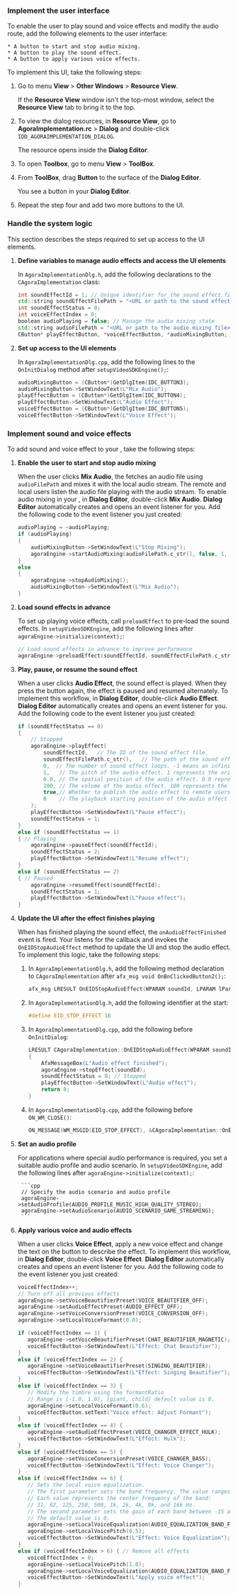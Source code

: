 <PlatformWrapper platform="windows">

### Implement the user interface

To enable the user to play sound and voice effects and modify the audio route, add the following elements to the user interface:

    * A button to start and stop audio mixing.
    * A button to play the sound effect.
    * A button to apply various voice effects.
    
To implement this UI, take the following steps:

1. Go to menu **View** > **Other Windows** > **Resource View**.

    If the **Resource View** window isn't the top-most window, select the **Resource View** tab to bring it to the top.

2. To view the dialog resources, in **Resource View**, go to **AgoraImplementation.rc** > **Dialog** and double-click `IDD_AGORAIMPLEMENTATION_DIALOG`.

    The resource opens inside the **Dialog Editor**. 

3. To open **Toolbox**, go to menu **View** > **ToolBox**.

4. From **ToolBox**, drag **Button** to the surface of the **Dialog Editor**.

    You see a button in your **Dialog Editor**.

6. Repeat the step four and add two more buttons to the UI.

### Handle the system logic

This section describes the steps required to set up access to the UI elements.

1. **Define variables to manage audio effects and access the UI elements**

    In `AgoraImplementationDlg.h`, add the following declarations to the `CAgoraImplementation` class:

    ```cpp
	int soundEffectId = 1; // Unique identifier for the sound effect file
	std::string soundEffectFilePath = "<URL or path to the sound effect>"; // like "https://www.soundjay.com/human/applause-01.mp3"
	int soundEffectStatus = 0;
	int voiceEffectIndex = 0;
	boolean audioPlaying = false; // Manage the audio mixing state
	std::string audioFilePath = "<URL or path to the audio mixing file>"; // like  "https://www.kozco.com/tech/organfinale.mp3"
	CButton* playEffectButton, *voiceEffectButton, *audioMixingButton;
	```

1. **Set up access to the UI elements**

    In `AgoraImplementationDlg.cpp`, add the following lines to the `OnInitDialog` method after `setupVideoSDKEngine();`:

    ```cpp
    audioMixingButton = (CButton*)GetDlgItem(IDC_BUTTON3);
    audioMixingButton->SetWindowText(L"Mix Audio");
	playEffectButton = (CButton*)GetDlgItem(IDC_BUTTON4);
    playEffectButton->SetWindowText(L"Audio Effect");
	voiceEffectButton = (CButton*)GetDlgItem(IDC_BUTTON5);
    voiceEffectButton->SetWindowText(L"Voice Effect");
    ```
    
### Implement sound and voice effects

To add sound and voice effect to your <Vpl k="CLIENT" />, take the following steps:

1. **Enable the user to start and stop audio mixing**
        
    When the user clicks **Mix Audio**, the <Vg k = "VSDK"/> fetches an audio file using `audioFilePath` and mixes it with the local audio stream. The remote and local users listen the audio file playing with the audio stream. To enable audio mixing in your <Vpl k = "CLIENT"/>, in **Dialog Editor**, double-click **Mix Audio**. **Dialog Editor** automatically creates and opens an event listener for you. Add the following code to the event listener you just created:
      
    ```cpp
    audioPlaying = ~audioPlaying;
	if (audioPlaying) 
    {
		audioMixingButton->SetWindowText(L"Stop Mixing");
		agoraEngine->startAudioMixing(audioFilePath.c_str(), false, 1, 0);
	}
	else
	{
		agoraEngine->stopAudioMixing();
		audioMixingButton->SetWindowText(L"Mix Audio");
	}
    ```

1. **Load sound effects in advance**

    To set up playing voice effects, call `preloadEffect` to pre-load the sound effects. In `setupVideoSDKEngine`, add the following lines after `agoraEngine->initialize(context);`:

    ```cpp
    // Load sound effects in advance to improve performance
	agoraEngine->preloadEffect(soundEffectId, soundEffectFilePath.c_str());
    ```

1. **Play, pause, or resume the sound effect**

    When a user clicks **Audio Effect**, the sound effect is played. When they press the button again, the effect is paused and resumed alternately. To implement this workflow, in **Dialog Editor**, double-click **Audio Effect**. **Dialog Editor** automatically creates and opens an event listener for you. Add the following code to the event listener you just created:

    ```cpp
    if (soundEffectStatus == 0) 
	{ 
        // Stopped
        agoraEngine->playEffect(
			soundEffectId,   // The ID of the sound effect file.
			soundEffectFilePath.c_str(),   // The path of the sound effect file.
			0,  // The number of sound effect loops. -1 means an infinite loop. 0 means once.
			1,   // The pitch of the audio effect. 1 represents the original pitch.
			0.0, // The spatial position of the audio effect. 0.0 represents that the audio effect plays in the front.
			100, // The volume of the audio effect. 100 represents the original volume.
			true,// Whether to publish the audio effect to remote users.
			0    // The playback starting position of the audio effect file in ms.
		);
		playEffectButton->SetWindowText(L"Pause effect");
		soundEffectStatus = 1;
	}
	else if (soundEffectStatus == 1) 
    { // Playing
		agoraEngine->pauseEffect(soundEffectId);
		soundEffectStatus = 2;
		playEffectButton->SetWindowText(L"Resume effect");
	}
	else if (soundEffectStatus == 2) 
    { // Paused
		agoraEngine->resumeEffect(soundEffectId);
		soundEffectStatus = 1;
		playEffectButton->SetWindowText(L"Pause effect");
    }
    ```

1. **Update the UI after the effect finishes playing**

    When <Vpd k="SDK" /> has finished playing the sound effect, the `onAudioEffectFinished` event is fired. Your <Vpl k = "CLIENT"/> listens for the callback and invokes the `OnEIDStopAudioEffect` method to update the UI and stop the audio effect. To implement this logic, take the following steps:

    1. In `AgoraImplementationDlg.h`, add the following method declaration to `CAgoraImplementation` after `afx_msg void OnBnClickedButton2();`:

        ```cpp
        afx_msg LRESULT OnEIDStopAudioEffect(WPARAM soundId, LPARAM lParam);
        ```

    1. In `AgoraImplementationDlg.h`, add the following identifier at the start:

        ```cpp
        #define EID_STOP_EFFECT 16
        ```

    1. In `AgoraImplementationDlg.cpp`, add the following before `OnInitDialog`:

        ```cpp
        LRESULT CAgoraImplementation::OnEIDStopAudioEffect(WPARAM soundId, LPARAM lParam)
        {
            AfxMessageBox(L"Audio effect finished");
            agoraEngine->stopEffect(soundId);
            soundEffectStatus = 0; // Stopped
            playEffectButton->SetWindowText(L"Audio effect");
            return 0;
        }
        ```

    1. In `AgoraImplementationDlg.cpp`, add the following before `ON_WM_CLOSE()`:

        ```cpp
        ON_MESSAGE(WM_MSGID(EID_STOP_EFFECT), &CAgoraImplementation::OnEIDStopAudioEffect)
        ```

1. **Set an audio profile**

    For applications where special audio performance is required, you set a suitable audio profile and audio scenario. In `setupVideoSDKEngine`, add the following lines after `agoraEngine->initialize(context);`:

        ```cpp
        // Specify the audio scenario and audio profile
        agoraEngine->setAudioProfile(AUDIO_PROFILE_MUSIC_HIGH_QUALITY_STEREO);
	    agoraEngine->setAudioScenario(AUDIO_SCENARIO_GAME_STREAMING);
        ```

1. **Apply various voice and audio effects**

    When a user clicks **Voice Effect**, apply a new voice effect and change the text on the button to describe the effect. To implement this workflow, in **Dialog Editor**, double-click **Voice Effect**. **Dialog Editor** automatically creates and opens an event listener for you. Add the following code to the event listener you just created:

	 ```cpp
    voiceEffectIndex++;
	// Turn off all previous effects
	agoraEngine->setVoiceBeautifierPreset(VOICE_BEAUTIFIER_OFF);
	agoraEngine->setAudioEffectPreset(AUDIO_EFFECT_OFF);
	agoraEngine->setVoiceConversionPreset(VOICE_CONVERSION_OFF);
	agoraEngine->setLocalVoiceFormant(0.0);

	if (voiceEffectIndex == 1) {
		agoraEngine->setVoiceBeautifierPreset(CHAT_BEAUTIFIER_MAGNETIC);
		voiceEffectButton->SetWindowText(L"Effect: Chat Beautifier");
	}
	else if (voiceEffectIndex == 2) {
		agoraEngine->setVoiceBeautifierPreset(SINGING_BEAUTIFIER);
		voiceEffectButton->SetWindowText(L"Effect: Singing Beautifier");
	}
	else if (voiceEffectIndex == 3) {
        // Modify the timbre using the formantRatio
        // Range is [-1.0, 1.0], [giant, child] default value is 0.
        agoraEngine->setLocalVoiceFormant(0.6);
        voiceEffectButton.setText("Voice effect: Adjust Formant");
	}	
	else if (voiceEffectIndex == 4) {
		agoraEngine->setAudioEffectPreset(VOICE_CHANGER_EFFECT_HULK);
		voiceEffectButton->SetWindowText(L"Effect: Hulk");
	}
	else if (voiceEffectIndex == 5) {
		agoraEngine->setVoiceConversionPreset(VOICE_CHANGER_BASS);
		voiceEffectButton->SetWindowText(L"Effect: Voice Changer");
	}
	else if (voiceEffectIndex == 6) {
		// Sets the local voice equalization.
		// The first parameter sets the band frequency. The value ranges between 0 and 9.
		// Each value represents the center frequency of the band: 
		// 31, 62, 125, 250, 500, 1k, 2k, 4k, 8k, and 16k Hz.
		// The second parameter sets the gain of each band between -15 and 15 dB.
		// The default value is 0.
		agoraEngine->setLocalVoiceEqualization(AUDIO_EQUALIZATION_BAND_FREQUENCY::AUDIO_EQUALIZATION_BAND_4K, 3);
		agoraEngine->setLocalVoicePitch(0.5);
		voiceEffectButton->SetWindowText(L"Effect: Voice Equalization");
	}
	else if (voiceEffectIndex > 6) { // Remove all effects
		voiceEffectIndex = 0;
		agoraEngine->setLocalVoicePitch(1.0);
		agoraEngine->setLocalVoiceEqualization(AUDIO_EQUALIZATION_BAND_FREQUENCY::AUDIO_EQUALIZATION_BAND_4K, 0);
		voiceEffectButton->SetWindowText(L"Apply voice effect");
	}
    ```
</PlatformWrapper>
